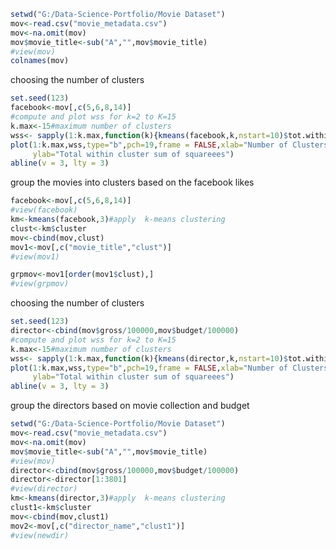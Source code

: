 ```r
setwd("G:/Data-Science-Portfolio/Movie Dataset")
mov<-read.csv("movie_metadata.csv")
mov<-na.omit(mov)
mov$movie_title<-sub("A","",mov$movie_title)
#view(mov)
colnames(mov)
```

choosing the number of clusters
```r
set.seed(123)
facebook<-mov[,c(5,6,8,14)]
#compute and plot wss for k=2 to K=15
k.max<-15#maximum number of clusters
wss<- sapply(1:k.max,function(k){kmeans(facebook,k,nstart=10)$tot.withinss})
plot(1:k.max,wss,type="b",pch=19,frame = FALSE,xlab="Number of Clusters K",
     ylab="Total within cluster sum of squareees")
abline(v = 3, lty = 3)
```

group the movies into clusters based on the facebook likes


```r
facebook<-mov[,c(5,6,8,14)]
#view(facebook)
km<-kmeans(facebook,3)#apply  k-means clustering
clust<-km$cluster
mov<-cbind(mov,clust)
mov1<-mov[,c("movie_title","clust")]
#view(mov1)

grpmov<-mov1[order(mov1$clust),]
#view(grpmov)

```
choosing the number of clusters
```r
set.seed(123)
director<-cbind(mov$gross/100000,mov$budget/100000)
#compute and plot wss for k=2 to K=15
k.max<-15#maximum number of clusters
wss<- sapply(1:k.max,function(k){kmeans(director,k,nstart=10)$tot.withinss})
plot(1:k.max,wss,type="b",pch=19,frame = FALSE,xlab="Number of Clusters K",
     ylab="Total within cluster sum of squareees")
abline(v = 3, lty = 3)
```
group the directors based on movie collection and budget
```r
setwd("G:/Data-Science-Portfolio/Movie Dataset")
mov<-read.csv("movie_metadata.csv")
mov<-na.omit(mov)
mov$movie_title<-sub("A","",mov$movie_title)
#view(mov)
director<-cbind(mov$gross/100000,mov$budget/100000)
director<-director[1:3801]
#view(director)
km<-kmeans(director,3)#apply  k-means clustering
clust1<-km$cluster
mov<-cbind(mov,clust1)
mov2<-mov[,c("director_name","clust1")]
#view(newdir)
```



